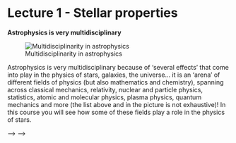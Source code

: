 # Lecture 1 - Stellar properties

**Astrophysics is very multidisciplinary**

![Multidisciplinarity in astrophysics](img/astrophysics_multidisciplinary.png)


Astrophysics is very multidisciplinary because of 'several effects' that come into play in the physics of stars, galaxies, the universe... it is an 'arena' of different fields of physics (but also mathematics and chemistry), spanning across classical mechanics, relativity, nuclear and particle physics, statistics, atomic and molecular physics, plasma physics, quantum mechanics and more (the list above and in the picture is not exhaustive)!
In this course you will see how some of these fields play a role in the physics of stars.

<!-- ## Look at the night sky, what do we see?

Let's start with some simple observations of the night sky...
"Look at the night sky, what do we see?"
Here in Scotland, the answer to this questions is likely 'clouds', but if you are curious to know what is beyond those clouds, you can check out Stellarium (you can download it or you can use the web version: https://stellarium-web.org/).

All that glitters is not (only) stars!

![An example from Stellarium](img/Stellarium_full.png)

Looking at the night sky we may be able to see planets, meteors, galaxies, satellites, comets, star clusters and many stars!

![An example from Stellarium (with marked typical objects)](img/Stellarium_full_description.png)

# 2. <a id='toc2_'></a>[What is a star?](#toc0_)
A star is an astronomical spheroid body:
- held together by _self-gravity_
- _radiating_ energy from an internal source (tipycally from nuclear fusion reactions, and occasionally from the release of gravitational potential energy during contraction or collapse)

Having this definition you should be able to answer this question: "is the Death Star a (fictional) star"?

The answer is "no", because it does not radiate energy! The Death Star is actually a (fictional) space station orbiting the (fictional) planet moon of Endor.
Enough with the fictional stuff now.

If you look at the sky you may see that planets and comets are also shining in the sky, so why can't they be considered stars, based on the definition given above? Do they radiate energy? Are they self-gravitating?

Planets actually do not _radiate_, they mostly reflect the light coming from the Sun, and the same holds for comets. In addition to that, comets do not have enough mass to be considered self-gravitating objects.

## 2.1. <a id='toc2_1_'></a>[Life and death of a star](#toc0_)
A star is not a static object. During its life it will evolve, changing its internal structure and chemical composition as it 'burns its _fuel_' and changing its mass and size, eventually resulting in its death when one of the conditions that define a star is no longer valid, i.e. when the star is no longer self-gravitating or when it stops radiating having exhausted its nuclear fuel. We will talk more about the evolution of stars in the following lectures.
Now let's go back to what we can observe having a look at the night sky and let's see what we can tell from observations of stars.

## 2.2. <a id='toc2_2_'></a>[Do all stars look the same?](#toc0_)
<img src="img/intro2.png" width="600" height="600"/>

<!-- ![M3](img/M3_color3.gif) -->

<!-- - There are a lot of stars, not uniformly distributed
- Some look brighter than others
- Some are bigger than others
- They have different colours
- Sometimes there are coloured or dark areas around stars
- Some stars have fluctuating brightness: repeating and irregular

## 2.3. <a id='toc2_3_'></a>[A comparison between two stars on Stellarium](#toc0_)

Let's check the properties of two stars on Stellarium. What can you notice after a first look at these stars? You may notice that they have different colours (one looks white, the other one looks white-blue). The boxes contain some information about these stars, and you may recognise many of these fields in the blue boxes from positional astronomy. We will find out what the properties in the red boxes mean during this course.

![Comparison between two stars on Stellarium](img/Stellarium_stars_p.png)

## 2.4. <a id='toc2_4_'></a>[What can we tell from observations?](#toc0_)

- How distant are the stars?
- How big are they?
- How bright?
- How, when and where do they form?
- What are their most important characteristics?
- What are they made of?
- What is their energy source?
- What happens when it runs out?

# 3. <a id='toc3_'></a>[How distant are the stars?](#toc0_)

## 3.1. <a id='toc3_1_'></a>[An easy case: the distance to the Sun](#toc0_)

__How do we find the distance to the Sun?__

Easy! - Just define The Astronomical Unit (a.u.) as the average distance between the Earth and the Sun!

## 3.2. <a id='toc3_2_'></a>[The astronomical unit](#toc0_)

Ok, but how big is an au?
In 1976 the International Astronomical Union (IAU) adopted a standard definition whose value has been updated with increasing precision  during the years. At the current date, the astronomical unit is:
- 1 a.u. = 149,597,870,700 m

### 3.2.1. <a id='toc3_2_1_'></a>[Question](#toc0_)

Can you now work out how long it takes for the sunlight to reach Earth?

    Time taken by light to reach Earth from the Sun = 499.0 s = 8.317 min = 8' 19'' 


### 3.2.2. <a id='toc3_2_2_'></a>[A remark on the Astronomical Unit](#toc0_)

Note: 1 a.u. is an _average_ distance, because the distance between the Earth and the Sun varies during the year.

<!-- ![au_remark](img/Earth-orbit-Sun_fixed.png) -->

<!-- <div>
<img src="img/Earth-orbit-Sun_fixed.png" width="700" height="500"/>
</div>

    Distance Earth-Sun at aphelion (most distant) = 1.521e+08 km = 1.017 au
    Distance Earth-Sun at perihelion (closest) = 1.471e+08 km = 0.983 au
    Average distance Earth-Sun = 1.496e+08 km = 1 au --> --> -->
